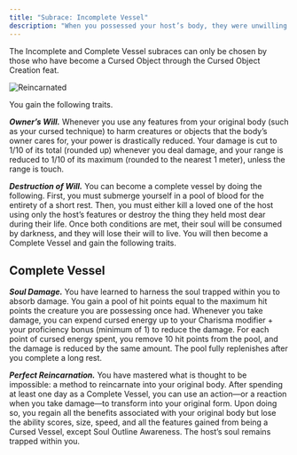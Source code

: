 ```yaml
---
title: "Subrace: Incomplete Vessel"
description: "When you possessed your host’s body, they were unwilling to relinquish control, so they attempt to hinder you by restricting your power."
---
```


<Note>
	The Incomplete and Complete Vessel subraces can only be chosen by those who have become a Cursed Object through the Cursed Object Creation feat.
</Note>

<img
  src="/images/races/incomplete-vessel.png"
  alt="Reincarnated"
/>

You gain the following traits.

***Owner’s Will.*** Whenever you use any features from your original body (such as your cursed technique) to harm creatures or objects that the body’s owner cares for, your power is drastically reduced. Your damage is cut to 1/10 of its total (rounded up) whenever you deal damage, and your range is reduced to 1/10 of its maximum (rounded to the nearest 1 meter), unless the range is touch.

***Destruction of Will.*** You can become a complete vessel by doing the following. First, you must submerge yourself in a pool of blood for the entirety of a short rest. Then, you must either kill a loved one of the host using only the host’s features or destroy the thing they held most dear during their life. Once both conditions are met, their soul will be consumed by darkness, and they will lose their will to live. You will then become a Complete Vessel and gain the following traits.

## Complete Vessel
***Soul Damage.*** You have learned to harness the soul trapped within you to absorb damage. You gain a pool of hit points equal to the maximum hit points the creature you are possessing once had. Whenever you take damage, you can expend cursed energy up to your Charisma modifier + your proficiency bonus (minimum of 1) to reduce the damage. For each point of cursed energy spent, you remove 10 hit points from the pool, and the damage is reduced by the same amount. The pool fully replenishes after you complete a long rest.

***Perfect Reincarnation.*** You have mastered what is thought to be impossible: a method to reincarnate into your original body. After spending at least one day as a Complete Vessel, you can use an action—or a reaction when you take damage—to transform into your original form. Upon doing so, you regain all the benefits associated with your original body but lose the ability scores, size, speed, and all the features gained from being a Cursed Vessel, except Soul Outline Awareness. The host’s soul remains trapped within you.

